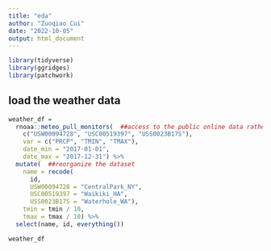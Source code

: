 ```yaml
---
title: "eda"
author: "Zuoqiao Cui"
date: "2022-10-05"
output: html_document
---
```


```r
library(tidyverse)
library(ggridges)
library(patchwork)
```
## load the weather data

```r
weather_df = 
  rnoaa::meteo_pull_monitors(  ##access to the public online data rather than read a file
    c("USW00094728", "USC00519397", "USS0023B17S"),
    var = c("PRCP", "TMIN", "TMAX"), 
    date_min = "2017-01-01",
    date_max = "2017-12-31") %>%
  mutate(  ##reorganize the dataset
    name = recode(
      id, 
      USW00094728 = "CentralPark_NY", 
      USC00519397 = "Waikiki_HA",
      USS0023B17S = "Waterhole_WA"),
    tmin = tmin / 10,
    tmax = tmax / 10) %>%
  select(name, id, everything())

weather_df
```